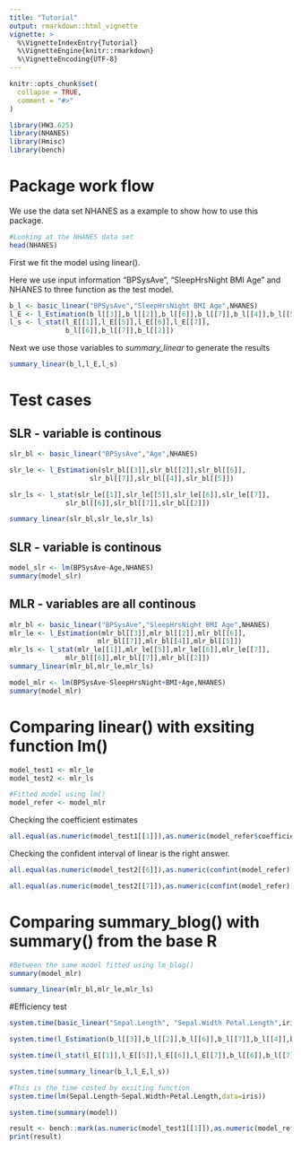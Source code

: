 ```yaml
---
title: "Tutorial"
output: rmarkdown::html_vignette
vignette: >
  %\VignetteIndexEntry{Tutorial}
  %\VignetteEngine{knitr::rmarkdown}
  %\VignetteEncoding{UTF-8}
---
```


```r
knitr::opts_chunk$set(
  collapse = TRUE,
  comment = "#>"
)
```

```r
library(HW3.625)
library(NHANES)
library(Hmisc)
library(bench)
```

# Package work flow

We use the data set NHANES as a example to show how to use this package.

```r
#Looking at the NHANES data set
head(NHANES)
```

First we fit the model using linear().  

Here we use input information "BPSysAve", "SleepHrsNight BMI Age" and NHANES to three function as the test model.  
```r
b_l <- basic_linear("BPSysAve","SleepHrsNight BMI Age",NHANES)
l_E <- l_Estimation(b_l[[3]],b_l[[2]],b_l[[6]],b_l[[7]],b_l[[4]],b_l[[5]])
l_s <- l_stat(l_E[[1]],l_E[[5]],l_E[[6]],l_E[[7]],
              b_l[[6]],b_l[[7]],b_l[[2]])

```

Next we use those variables to *summary_linear* to generate the results\  

```r
summary_linear(b_l,l_E,l_s)
```

# Test cases

## SLR - variable is continous
```r
slr_bl <- basic_linear("BPSysAve","Age",NHANES)

slr_le <- l_Estimation(slr_bl[[3]],slr_bl[[2]],slr_bl[[6]],
                    slr_bl[[7]],slr_bl[[4]],slr_bl[[5]])

slr_ls <- l_stat(slr_le[[1]],slr_le[[5]],slr_le[[6]],slr_le[[7]],
              slr_bl[[6]],slr_bl[[7]],slr_bl[[2]])

summary_linear(slr_bl,slr_le,slr_ls)
```

## SLR - variable is continous
```r
model_slr <- lm(BPSysAve~Age,NHANES)
summary(model_slr)
```


## MLR - variables are all continous
```r
mlr_bl <- basic_linear("BPSysAve","SleepHrsNight BMI Age",NHANES)
mlr_le <- l_Estimation(mlr_bl[[3]],mlr_bl[[2]],mlr_bl[[6]],
                      mlr_bl[[7]],mlr_bl[[4]],mlr_bl[[5]])
mlr_ls <- l_stat(mlr_le[[1]],mlr_le[[5]],mlr_le[[6]],mlr_le[[7]],
              mlr_bl[[6]],mlr_bl[[7]],mlr_bl[[2]])
summary_linear(mlr_bl,mlr_le,mlr_ls)
```

```r
model_mlr <- lm(BPSysAve~SleepHrsNight+BMI+Age,NHANES)
summary(model_mlr)
```


# Comparing linear() with exsiting function lm() 

```r
model_test1 <- mlr_le 
model_test2 <- mlr_ls 
```

```r
#Fitted model using lm()
model_refer <- model_mlr
```

Checking the coefficient estimates

```r
all.equal(as.numeric(model_test1[[1]]),as.numeric(model_refer$coefficients))
```

Checking the confident interval of linear is the right answer.

```r
all.equal(as.numeric(model_test2[[6]]),as.numeric(confint(model_refer)[,1]))
```

```r
all.equal(as.numeric(model_test2[[7]]),as.numeric(confint(model_refer)[,2]))
```

# Comparing summary_blog() with summary() from the base R
```r
#Between the same model fitted using lm_blog()
summary(model_mlr)
```

```r
summary_linear(mlr_bl,mlr_le,mlr_ls)
```

#Efficiency test
```r
system.time(basic_linear("Sepal.Length", "Sepal.Width Petal.Length",iris))
```

```r
system.time(l_Estimation(b_l[[3]],b_l[[2]],b_l[[6]],b_l[[7]],b_l[[4]],b_l[[5]]))
```

```r
system.time(l_stat(l_E[[1]],l_E[[5]],l_E[[6]],l_E[[7]],b_l[[6]],b_l[[7]],b_l[[2]]))
```

```r
system.time(summary_linear(b_l,l_E,l_s))
```

```r
#This is the time costed by exsiting function
system.time(lm(Sepal.Length~Sepal.Width+Petal.Length,data=iris))
```

```r
system.time(summary(model))
```

```r
result <- bench::mark(as.numeric(model_test1[[1]]),as.numeric(model_refer$coefficients))
print(result)
```

